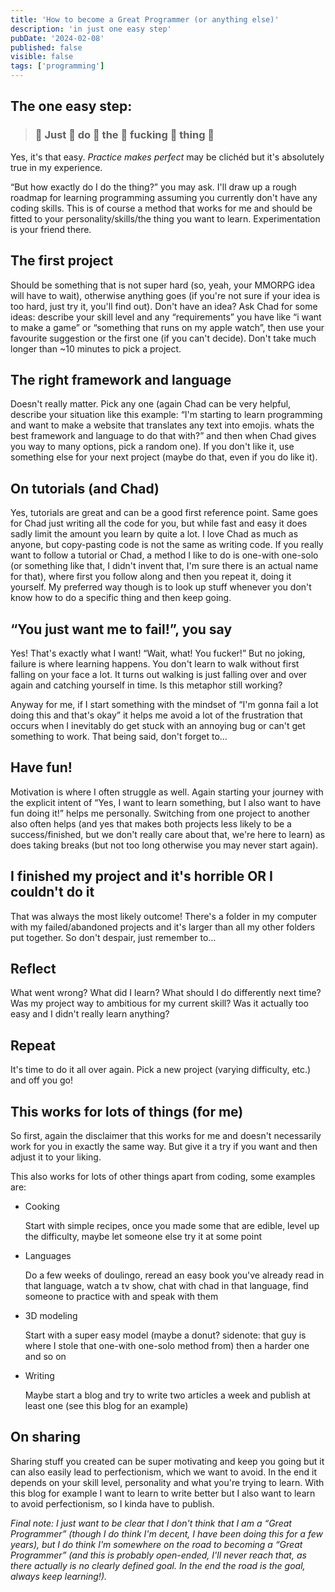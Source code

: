 ```yaml
---
title: 'How to become a Great Programmer (or anything else)'
description: 'in just one easy step'
pubDate: '2024-02-08'
published: false
visible: false
tags: ['programming']
---
```


## The one easy step:

> ### 👏 Just 👏 do 👏 the 👏 fucking 👏 thing 👏

Yes, it's that easy. *Practice makes perfect* may be clichéd but it's absolutely true in my experience.

“But how exactly do I do the thing?” you may ask. I'll draw up a rough roadmap for learning programming assuming you currently don't have any coding skills. This is of course a method that works for me and should be fitted to your personality/skills/the thing you want to learn. Experimentation is your friend there.

## The first project

Should be something that is not super hard (so, yeah, your MMORPG idea will have to wait), otherwise anything goes (if you're not sure if your idea is too hard, just try it, you'll find out). Don't have an idea? Ask Chad for some ideas: describe your skill level and any “requirements” you have like “i want to make a game” or “something that runs on my apple watch”, then use your favourite suggestion or the first one (if you can't decide). Don't take much longer than ~10 minutes to pick a project.

## The right framework and language

Doesn't really matter. Pick any one (again Chad can be very helpful, describe your situation like this example: “I'm starting to learn programming and want to make a website that translates any text into emojis. whats the best framework and language to do that with?” and then when Chad gives you way to many options, pick a random one). If you don't like it, use something else for your next project (maybe do that, even if you do like it).

## On tutorials (and Chad)

Yes, tutorials are great and can be a good first reference point. Same goes for Chad just writing all the code for you, but while fast and easy it does sadly limit the amount you learn by quite a lot. I love Chad as much as anyone, but copy-pasting code is not the same as writing code. If you really want to follow a tutorial or Chad, a method I like to do is one-with one-solo (or something like that, I didn't invent that, I'm sure there is an actual name for that), where first you follow along and then you repeat it, doing it yourself. My preferred way though is to look up stuff whenever you don't know how to do a specific thing and then keep going.

## “You just want me to fail!”, you say

Yes! That's exactly what I want! “Wait, what! You fucker!” But no joking, failure is where learning happens. You don't learn to walk without first falling on your face a lot. It turns out walking is just falling over and over again and catching yourself in time. Is this metaphor still working?

Anyway for me, if I start something with the mindset of “I'm gonna fail a lot doing this and that's okay” it helps me avoid a lot of the frustration that occurs when I inevitably do get stuck with an annoying bug or can't get something to work. That being said, don't forget to…

## Have fun!

Motivation is where I often struggle as well. Again starting your journey with the explicit intent of “Yes, I want to learn something, but I also want to have fun doing it!” helps me personally. Switching from one project to another also often helps (and yes that makes both projects less likely to be a success/finished, but we don't really care about that, we're here to learn) as does taking breaks (but not too long otherwise you may never start again).

## I finished my project and it's horrible OR I couldn't do it

That was always the most likely outcome! There's a folder in my computer with my failed/abandoned projects and it's larger than all my other folders put together. So don't despair, just remember to…

## Reflect

What went wrong? What did I learn? What should I do differently next time? Was my project way to ambitious for my current skill? Was it actually too easy and I didn't really learn anything?

## Repeat

It's time to do it all over again. Pick a new project (varying difficulty, etc.) and off you go!

## This works for lots of things (for me)

So first, again the disclaimer that this works for me and doesn't necessarily work for you in exactly the same way. But give it a try if you want and then adjust it to your liking.

This also works for lots of other things apart from coding, some examples are:

- Cooking
	
	Start with simple recipes, once you made some that are edible, level up the difficulty, maybe let someone else try it at some point

- Languages

	Do a few weeks of doulingo, reread an easy book you've already read in that language, watch a tv show, chat with chad in that language, find someone to practice with and speak with them

- 3D modeling

	Start with a super easy model (maybe a donut? sidenote: that guy is where I stole that one-with one-solo method from) then a harder one and so on

- Writing

	Maybe start a blog and try to write two articles a week and publish at least one (see this blog for an example)

## On sharing

Sharing stuff you created can be super motivating and keep you going but it can also easily lead to perfectionism, which we want to avoid. In the end it depends on your skill level, personality and what you're trying to learn. With this blog for example I want to learn to write better but I also want to learn to avoid perfectionism, so I kinda have to publish.

*Final note: I just want to be clear that I don't think that I am a “Great Programmer” (though I do think I'm decent, I have been doing this for a few years), but I do think I'm somewhere on the road to becoming a “Great Programmer” (and this is probably open-ended, I'll never reach that, as there actually is no clearly defined goal. In the end the road is the goal, always keep learning!).*

